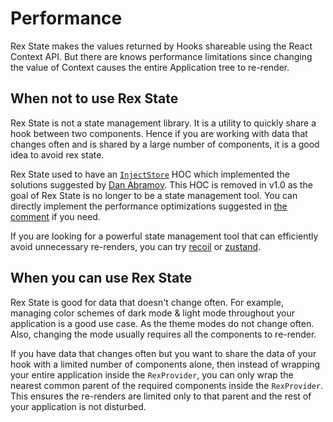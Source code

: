 
<Meta title="Intro/Performance" />

# Performance

Rex State makes the values returned by Hooks shareable using the React Context API. But there are knows performance limitations since changing the value of Context causes the entire Application tree to re-render.

## When not to use Rex State

Rex State is not a state management library. It is a utility to quickly share a hook between two components. Hence if you are working with data that changes often and is shared by a large number of components, it is a good idea to avoid rex state.

Rex State used to have an [`InjectStore`](https://github.com/daniakash/rex-state/tree/9809c7a7a6f71c1644a7d94a058b5606cf49da11#performance) HOC which implemented the solutions suggested by [Dan Abramov](https://github.com/facebook/react/issues/15156#issuecomment-474590693). This HOC is removed in v1.0 as the goal of Rex State is no longer to be a state management tool. You can directly implement the performance optimizations suggested in [the comment](https://github.com/facebook/react/issues/15156#issuecomment-474590693) if you need.

If you are looking for a powerful state management tool that can efficiently avoid unnecessary re-renders, you can try [recoil](https://recoiljs.org/) or [zustand](https://github.com/react-spring/zustand).

## When you can use Rex State

Rex State is good for data that doesn't change often. For example, managing color schemes of dark mode & light mode throughout your application is a good use case. As the theme modes do not change often. Also, changing the mode usually requires all the components to re-render.

If you have data that changes often but you want to share the data of your hook with a limited number of components alone, then instead of wrapping your entire application inside the `RexProvider`, you can only wrap the nearest common parent of the required components inside the `RexProvider`. This ensures the re-renders are limited only to that parent and the rest of your application is not disturbed.
